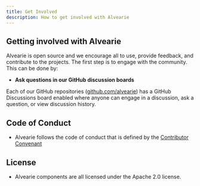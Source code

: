 ```yaml
---
title: Get Involved
description: How to get involved with Alvearie
---
```



## Getting involved with Alvearie

Alvearie is open source and we encourage all to use, provide feedback, and contribute to the projects. The first step is to engage with the community. This can be done by:


  - **Ask questions in our GitHub discussion boards**
  
Each of our GitHub repositories ([github.com/alvearie](https://github.com/alvearie)) has a GitHub Discussions board enabled where anyone can engage in a discussion, ask a question, or view discussion history.

<p/>

## Code of Conduct
  - Alvearie follows the code of conduct that is defined by the [Contributor Convenant](http://contributor-covenant.org)

<p/>

## License
  - Alvearie components are all licensed under the Apache 2.0 license.